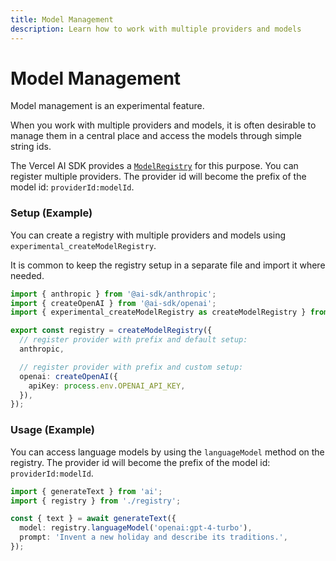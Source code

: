 ```yaml
---
title: Model Management
description: Learn how to work with multiple providers and models
---
```


# Model Management

<Note>Model management is an experimental feature.</Note>

When you work with multiple providers and models, it is often desirable to manage them in a central place
and access the models through simple string ids.

The Vercel AI SDK provides a [`ModelRegistry`](/docs/reference/ai-sdk-core/model-registry) for this purpose.
You can register multiple providers. The provider id will become the prefix of the model id:
`providerId:modelId`.

### Setup (Example)

You can create a registry with multiple providers and models using `experimental_createModelRegistry`.

<Note>
  It is common to keep the registry setup in a separate file and import it where
  needed.
</Note>

```ts filename={"registry.ts"}
import { anthropic } from '@ai-sdk/anthropic';
import { createOpenAI } from '@ai-sdk/openai';
import { experimental_createModelRegistry as createModelRegistry } from 'ai';

export const registry = createModelRegistry({
  // register provider with prefix and default setup:
  anthropic,

  // register provider with prefix and custom setup:
  openai: createOpenAI({
    apiKey: process.env.OPENAI_API_KEY,
  }),
});
```

### Usage (Example)

You can access language models by using the `languageModel` method on the registry.
The provider id will become the prefix of the model id: `providerId:modelId`.

```ts highlight={"5"}
import { generateText } from 'ai';
import { registry } from './registry';

const { text } = await generateText({
  model: registry.languageModel('openai:gpt-4-turbo'),
  prompt: 'Invent a new holiday and describe its traditions.',
});
```
